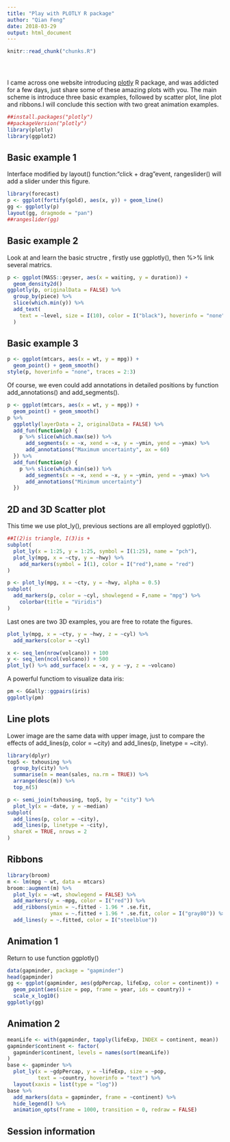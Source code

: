 ```yaml
---
title: "Play with PLOTLY R package"
author: "Qian Feng"
date: 2018-03-29
output: html_document
---
```


<!-- The file analysis/chunks.R contains chunks that define default settings
shared across the workflowr files. -->
```r
knitr::read_chunk("chunks.R")
```

<!-- Update knitr chunk options -->
```r
```

<!-- Insert the date the file was last updated -->
```r
```

<!-- Insert the code version (Git commit SHA1) if Git repository exists and R
 package git2r is installed -->
```r
```

<!-- Add your analysis here -->
I came across one website introducing [plotly](https://plotly-book.cpsievert.me) R package, and was addicted  for a few days, just share some of these amazing plots with you. 
The main scheme is introduce three basic examples, followed by scatter plot, line plot and ribbons.I will conclude this section with two great animation examples.

```r
##install.packages("plotly")
##packageVersion("plotly")
library(plotly)
library(ggplot2)
```

## Basic example 1
Interface modified by layout() function:"click + drag"event, rangeslider() will add a slider under this figure.

```r
library(forecast)
p <- ggplot(fortify(gold), aes(x, y)) + geom_line()
gg <- ggplotly(p)
layout(gg, dragmode = "pan")
##rangeslider(gg)
```


## Basic example 2
Look at and learn the basic structre , firstly use ggplotly(), then %>% link several matrics.
```r
p <- ggplot(MASS::geyser, aes(x = waiting, y = duration)) +
  geom_density2d()
ggplotly(p, originalData = FALSE) %>% 
  group_by(piece) %>%
  slice(which.min(y)) %>% 
  add_text(
    text = ~level, size = I(10), color = I("black"), hoverinfo = "none"
  )
```

## Basic example 3
```r
p <- ggplot(mtcars, aes(x = wt, y = mpg)) +
  geom_point() + geom_smooth()
style(p, hoverinfo = "none", traces = 2:3)
```

Of course, we even could add annotations in detailed positions by function add_annotations() and add_segments().
```r
p <- ggplot(mtcars, aes(x = wt, y = mpg)) +
  geom_point() + geom_smooth()
p %>%
  ggplotly(layerData = 2, originalData = FALSE) %>%
  add_fun(function(p) {
    p %>% slice(which.max(se)) %>%
      add_segments(x = ~x, xend = ~x, y = ~ymin, yend = ~ymax) %>%
      add_annotations("Maximum uncertainty", ax = 60)
  }) %>%
  add_fun(function(p) {
    p %>% slice(which.min(se)) %>%
      add_segments(x = ~x, xend = ~x, y = ~ymin, yend = ~ymax) %>%
      add_annotations("Minimum uncertainty")
  })
```
## 2D and 3D Scatter plot 
This time we use plot_ly(), previous sections are all employed ggplotly().

```r
##I(2)is triangle, I(3)is +
subplot(
  plot_ly(x = 1:25, y = 1:25, symbol = I(1:25), name = "pch"),
  plot_ly(mpg, x = ~cty, y = ~hwy) %>% 
    add_markers(symbol = I(1), color = I("red"),name = "red")
)

```

```r
p <- plot_ly(mpg, x = ~cty, y = ~hwy, alpha = 0.5)
subplot(
  add_markers(p, color = ~cyl, showlegend = F,name = "mpg") %>% 
    colorbar(title = "Viridis")
)
```

Last ones are two 3D examples, you are free to rotate the figures.
```r
plot_ly(mpg, x = ~cty, y = ~hwy, z = ~cyl) %>%
  add_markers(color = ~cyl)
```

```r
x <- seq_len(nrow(volcano)) + 100
y <- seq_len(ncol(volcano)) + 500
plot_ly() %>% add_surface(x = ~x, y = ~y, z = ~volcano)
```

A powerful functiom to visualize data iris:
```r
pm <- GGally::ggpairs(iris)
ggplotly(pm)
```

## Line plots
Lower image are the same data with upper image, just to compare the effects of add_lines(p, color = ~city) and add_lines(p, linetype = ~city).
```r
library(dplyr)
top5 <- txhousing %>%
  group_by(city) %>%
  summarise(m = mean(sales, na.rm = TRUE)) %>%
  arrange(desc(m)) %>%
  top_n(5)

p <- semi_join(txhousing, top5, by = "city") %>%
  plot_ly(x = ~date, y = ~median)
subplot(
  add_lines(p, color = ~city),
  add_lines(p, linetype = ~city),
  shareX = TRUE, nrows = 2
)
```

## Ribbons
```r
library(broom)
m <- lm(mpg ~ wt, data = mtcars)
broom::augment(m) %>%
  plot_ly(x = ~wt, showlegend = FALSE) %>%
  add_markers(y = ~mpg, color = I("red")) %>%
  add_ribbons(ymin = ~.fitted - 1.96 * .se.fit, 
              ymax = ~.fitted + 1.96 * .se.fit, color = I("gray80")) %>%
  add_lines(y = ~.fitted, color = I("steelblue"))
```

## Animation 1
Return to use function ggplotly()
```r
data(gapminder, package = "gapminder")
head(gapminder)
gg <- ggplot(gapminder, aes(gdpPercap, lifeExp, color = continent)) +
  geom_point(aes(size = pop, frame = year, ids = country)) +
  scale_x_log10()
ggplotly(gg)
```

## Animation 2

```r
meanLife <- with(gapminder, tapply(lifeExp, INDEX = continent, mean))
gapminder$continent <- factor(
  gapminder$continent, levels = names(sort(meanLife))
)
base <- gapminder %>%
  plot_ly(x = ~gdpPercap, y = ~lifeExp, size = ~pop, 
          text = ~country, hoverinfo = "text") %>%
  layout(xaxis = list(type = "log"))
base %>%
  add_markers(data = gapminder, frame = ~continent) %>%
  hide_legend() %>%
  animation_opts(frame = 1000, transition = 0, redraw = FALSE)
```

## Session information

<!-- Insert the session information into the document -->
```r
```
